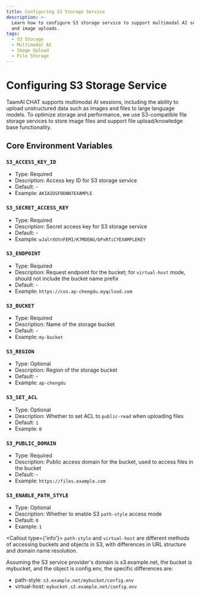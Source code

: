 ```yaml
---
title: Configuring S3 Storage Service
description: >-
  Learn how to configure S3 storage service to support multimodal AI sessions
  and image uploads.
tags:
  - S3 Storage
  - Multimodal AI
  - Image Upload
  - File Storage
---
```


# Configuring S3 Storage Service

TaamAI CHAT supports multimodal AI sessions, including the ability to upload unstructured data such as images and files to large language models. To optimize storage and performance, we use S3-compatible file storage services to store image files and support file upload/knowledge base functionality.

## Core Environment Variables

### `S3_ACCESS_KEY_ID`

- Type: Required
- Description: Access key ID for S3 storage service
- Default: -
- Example: `AKIAIOSFODNN7EXAMPLE`

### `S3_SECRET_ACCESS_KEY`

- Type: Required
- Description: Secret access key for S3 storage service
- Default: -
- Example: `wJalrXUtnFEMI/K7MDENG/bPxRfiCYEXAMPLEKEY`

### `S3_ENDPOINT`

- Type: Required
- Description: Request endpoint for the bucket; for `virtual-host` mode, should not include the bucket name prefix
- Default: -
- Example: `https://cos.ap-chengdu.myqcloud.com`

### `S3_BUCKET`

- Type: Required
- Description: Name of the storage bucket
- Default: -
- Example: `my-bucket`

### `S3_REGION`

- Type: Optional
- Description: Region of the storage bucket
- Default: -
- Example: `ap-chengdu`

### `S3_SET_ACL`

- Type: Optional
- Description: Whether to set ACL to `public-read` when uploading files
- Default: `1`
- Example: `0`

### `S3_PUBLIC_DOMAIN`

- Type: Required
- Description: Public access domain for the bucket, used to access files in the bucket
- Default: -
- Example: `https://files.example.com`

### `S3_ENABLE_PATH_STYLE`

- Type: Optional
- Description: Whether to enable S3 `path-style` access mode
- Default: `0`
- Example: `1`

<Callout type={'info'}>
  `path-style` and `virtual-host` are different methods of accessing buckets and objects in S3, with differences in URL structure and domain name resolution.

  Assuming the S3 service provider's domain is s3.example.net, the bucket is mybucket, and the object is config.env, the specific differences are:

  - path-style: `s3.example.net/mybucket/config.env`
  - virtual-host: `mybucket.s3.example.net/config.env`
</Callout>
